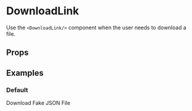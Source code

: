 
<Meta title="Links|DownloadLink" component={DownloadLink}/>

# DownloadLink

Use the `<DownloadLink/>` component when the user needs to download a file.

## Props

<Props of={DownloadLink}/>

## Examples

### Default

<Preview>
  <Story name="default">
    <DownloadLink href="my-fake-file.json">Download Fake JSON File</DownloadLink>
  </Story>
</Preview>
